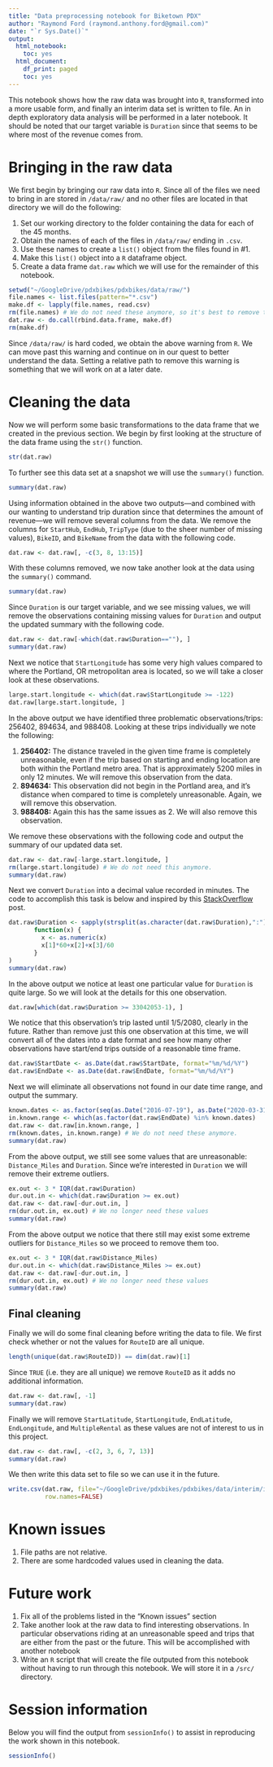 ```yaml
---
title: "Data preprocessing notebook for Biketown PDX"
author: "Raymond Ford (raymond.anthony.ford@gmail.com)"
date: "`r Sys.Date()`"
output:
  html_notebook:
    toc: yes
  html_document:
    df_print: paged
    toc: yes
---
```


This notebook shows how the raw data was brought into `R`, transformed into a more usable form, and finally an interim data set is written to file. An in depth exploratory data analysis will be performed in a later notebook. It should be noted that our target variable is `Duration` since that seems to be where most of the revenue comes from.

# Bringing in the raw data

We first begin by bringing our raw data into `R`. Since all of the files we need to bring in are stored in `/data/raw/` and no other files are located in that directory we will do the following:

1. Set our working directory to the folder containing the data for each of the 45 months.
2. Obtain the names of each of the files in `/data/raw/` ending in `.csv`.
3. Use these names to create a `list()` object from the files found in #1.
4. Make this `list()` object into a `R` dataframe object.
5. Create a data frame `dat.raw` which we will use for the remainder of this notebook.

```r
setwd("~/GoogleDrive/pdxbikes/pdxbikes/data/raw/")
file.names <- list.files(pattern="*.csv")
make.df <- lapply(file.names, read.csv)
rm(file.names) # We do not need these anymore, so it's best to remove them.
dat.raw <- do.call(rbind.data.frame, make.df)
rm(make.df)
```

Since `/data/raw/` is hard coded, we obtain the above warning from `R`. We can move past this warning and continue on in our quest to better understand the data. Setting a relative path to remove this warning is something that we will work on at a later date.

# Cleaning the data

Now we will perform some basic transformations to the data frame that we created in the previous section. We begin by first looking at the structure of the data frame using the `str()` function.

```r
str(dat.raw)
```

To further see this data set at a snapshot we will use the `summary()` function.

```r
summary(dat.raw)
```

Using information obtained in the above two outputs---and combined with our wanting to understand trip duration since that determines the amount of revenue---we will remove several columns from the data. We remove the columns for `StartHub`, `EndHub`, `TripType` (due to the sheer number of missing values), `BikeID`, and `BikeName` from the data with the following code.

```r
dat.raw <- dat.raw[, -c(3, 8, 13:15)]
```

With these columns removed, we now take another look at the data using the `summary()` command. 

```r
summary(dat.raw)
```

Since `Duration` is our target variable, and we see missing values, we will remove the observations containing missing values for `Duration` and output the updated summary with the following code.

```r
dat.raw <- dat.raw[-which(dat.raw$Duration==""), ]
summary(dat.raw)
```

Next we notice that `StartLongitude` has some very high values compared to where the Portland, OR metropolitan area is located, so we will take a closer look at these observations. 

```r
large.start.longitude <- which(dat.raw$StartLongitude >= -122)
dat.raw[large.start.longitude, ]
```

In the above output we have identified three problematic observations/trips: 256402, 894634, and 988408. Looking at these trips individually we note the following:

1. **256402:** The distance traveled in the given time frame is completely unreasonable, even if the trip based on starting and ending location are both within the Portland metro area. That is approximately 5200 miles in only 12 minutes. We will remove this observation from the data.
2. **894634:** This observation did not begin in the Portland area, and it's distance when compared to time is completely unreasonable. Again, we will remove this observation.
3. **988408:** Again this has the same issues as 2. We will also remove this observation.

We remove these observations with the following code and output the summary of our updated data set.

```r
dat.raw <- dat.raw[-large.start.longitude, ]
rm(large.start.longitude) # We do not need this anymore.
summary(dat.raw)
```

Next we convert `Duration` into a decimal value recorded in minutes. The code to accomplish this task is below and inspired by this [StackOverflow](https://stackoverflow.com/questions/21781311/how-to-convert-time-to-decimal) post.

```r
dat.raw$Duration <- sapply(strsplit(as.character(dat.raw$Duration),":"),
       function(x) {
         x <- as.numeric(x)
         x[1]*60+x[2]+x[3]/60
       }
)
summary(dat.raw)
```

In the above output we notice at least one particular value for `Duration` is quite large. So we will look at the details for this one observation.

```r
dat.raw[which(dat.raw$Duration >= 33042053-1), ]
```

We notice that this observation's trip lasted until 1/5/2080, clearly in the future. Rather than remove just this one observation at this time, we will convert all of the dates into a date format and see how many other observations have start/end trips outside of a reasonable time frame.

```r
dat.raw$StartDate <- as.Date(dat.raw$StartDate, format="%m/%d/%Y")
dat.raw$EndDate <- as.Date(dat.raw$EndDate, format="%m/%d/%Y")
```

Next we will eliminate all observations not found in our date time range, and output the summary.

```r
known.dates <- as.factor(seq(as.Date("2016-07-19"), as.Date("2020-03-31"), "days"))
in.known.range <- which(as.factor(dat.raw$EndDate) %in% known.dates)
dat.raw <- dat.raw[in.known.range, ]
rm(known.dates, in.known.range) # We do not need these anymore.
summary(dat.raw)
```

From the above output, we still see some values that are unreasonable: `Distance_Miles` and `Duration`. Since we're interested in `Duration` we will remove their extreme outliers.

```r
ex.out <- 3 * IQR(dat.raw$Duration)
dur.out.in <- which(dat.raw$Duration >= ex.out)
dat.raw <- dat.raw[-dur.out.in, ]
rm(dur.out.in, ex.out) # We no longer need these values
summary(dat.raw)
```

From the above output we notice that there still may exist some extreme outliers for `Distance_Miles` so we proceed to remove them too.

```r
ex.out <- 3 * IQR(dat.raw$Distance_Miles)
dur.out.in <- which(dat.raw$Distance_Miles >= ex.out) 
dat.raw <- dat.raw[-dur.out.in, ]
rm(dur.out.in, ex.out) # We no longer need these values
summary(dat.raw)
```


## Final cleaning
Finally we will do some final cleaning before writing the data to file. We first check whether or not the values for `RouteID` are all unique.

```r
length(unique(dat.raw$RouteID)) == dim(dat.raw)[1]
```

Since `TRUE` (i.e. they are all unique) we remove `RouteID` as it adds no additional information.

```r
dat.raw <- dat.raw[, -1]
summary(dat.raw)
```

Finally we will remove `StartLatitude`, `StartLongitude`, `EndLatitude`, `EndLongitude`, and `MultipleRental` as these values are not of interest to us in this project.

```r
dat.raw <- dat.raw[, -c(2, 3, 6, 7, 13)]
summary(dat.raw)
```

We then write this data set to file so we can use it in the future.

```r
write.csv(dat.raw, file="~/GoogleDrive/pdxbikes/pdxbikes/data/interim/interim.csv",
          row.names=FALSE)
```


# Known issues
1. File paths are not relative.
2. There are some hardcoded values used in cleaning the data.

# Future work
1. Fix all of the problems listed in the "Known issues" section
2. Take another look at the raw data to find interesting observations. In particular observations riding at an unreasonable speed and trips that are either from the past or the future. This will be accomplished with another notebook
3. Write an `R` script that will create the file outputed from this notebook without having to run through this notebook. We will store it in a `/src/` directory.

# Session information
Below you will find the output from `sessionInfo()` to assist in reproducing the work shown in this notebook.

```r
sessionInfo()
```

